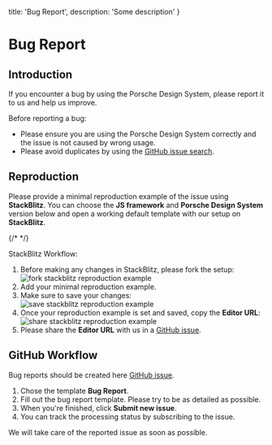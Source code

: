   title: 'Bug Report',
  description: 'Some description'
}

# Bug Report

## Introduction

If you encounter a bug by using the Porsche Design System, please report it to us and help us improve.

Before reporting a bug:

- Please ensure you are using the Porsche Design System correctly and the issue is not caused by wrong usage.
- Please avoid duplicates by using the
  [GitHub issue search](https://github.com/porsche-design-system/porsche-design-system/issues).

## Reproduction

Please provide a minimal reproduction example of the issue using **StackBlitz**. You can choose the **JS framework** and
**Porsche Design System** version below and open a working default template with our setup on **StackBlitz**.

{/* <OpenBugTemplateInStackBlitz></OpenBugTemplateInStackBlitz> */}

StackBlitz Workflow:

1. Before making any changes in StackBlitz, please fork the setup:
   ![fork stackblitz reproduction example](/assets/stackblitz-fork.png)
2. Add your minimal reproduction example.
3. Make sure to save your changes:
   ![save stackblitz reproduction example](/assets/stackblitz-save.png)
4. Once your reproduction example is set and saved, copy the **Editor URL**:
   ![share stackblitz reproduction example](/assets/stackblitz-share.png)
5. Please share the **Editor URL** with us in a
   [GitHub issue](https://github.com/porsche-design-system/porsche-design-system/issues/new/choose).

## GitHub Workflow

Bug reports should be created here
[GitHub issue](https://github.com/porsche-design-system/porsche-design-system/issues/new/choose).

1. Chose the template **Bug Report**.
2. Fill out the bug report template. Please try to be as detailed as possible.
3. When you're finished, click **Submit new issue**.
4. You can track the processing status by subscribing to the issue.

We will take care of the reported issue as soon as possible.
